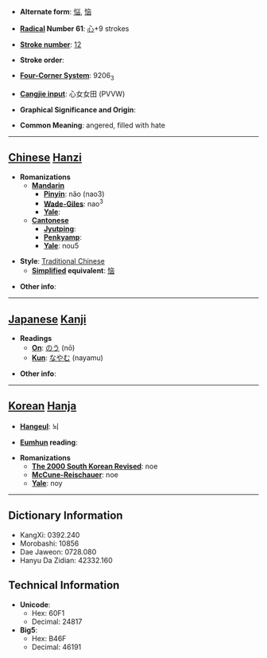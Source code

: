 * '''Alternate form''': [[悩]], [[恼]]

* '''[[Wiktionary:Chinese radical index| Radical]] Number 61''': [[Wiktionary:Chinese radical index 心|心]]+9 strokes

* '''[[Wiktionary:Chinese total strokes index|Stroke number]]''': [[Wiktionary:Chinese total strokes index 12|12]]

* '''Stroke order''': 

* '''[[Wiktionary:Chinese four corner index|Four-Corner System]]''': 9206<sub>3</sub>

* '''[[Wiktionary:Chinese Cangjie index|Cangjie input]]''': 心女女田 (PVVW)

* '''Graphical Significance and Origin''': 

* '''Common Meaning''': angered, filled with hate

----

== [[Chinese]] [[Hanzi]] ==

* '''Romanizations'''
** '''[[Mandarin]]'''
*** '''[[Pinyin]]''': nǎo (nao3)
*** '''[[Wade-Giles]]''': nao<sup>3</sup>
*** '''[[Yale]]''': 
** '''[[Cantonese]]'''
*** '''[[Jyutping]]''':
*** '''[[Penkyamp]]''': 
*** '''[[Yale]]''': nou5

* '''Style''': [[Traditional Chinese]] 
** '''[[Simplified Chinese|Simplified]] equivalent''': [[恼]]

* '''Other info''': 

----

== [[Japanese]] [[Kanji]] ==

* '''Readings'''
** '''[[On]]''': [[のう]] (nō)
** '''[[Kun]]''': [[なやむ]] (nayamu)

* '''Other info''':  

----

== [[Korean]] [[Hanja]] ==

* '''[[Hangeul]]''': 뇌

* '''[[Eumhun]] reading''': 

* '''Romanizations'''
** '''[[The 2000 South Korean Revised Romanization|The 2000 South Korean Revised]]''': noe
** '''[[McCune-Reischauer]]''': noe
** '''[[Yale]]''': noy

----

== Dictionary Information ==

* KangXi: 0392.240
* Morobashi: 10856
* Dae Jaweon: 0728.080
* Hanyu Da Zidian: 42332.160

== Technical Information ==

* '''Unicode''':
** Hex: 60F1
** Decimal: 24817
* '''Big5''':
** Hex: B46F
** Decimal: 46191